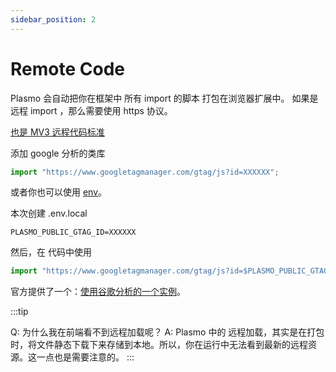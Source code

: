 ```yaml
---
sidebar_position: 2
---
```


# Remote Code

Plasmo 会自动把你在框架中 所有 import 的脚本 打包在浏览器扩展中。
如果是远程 import ，那么需要使用 https 协议。

[也是 MV3 远程代码标准](https://developer.chrome.com/docs/extensions/mv3/intro/mv3-overview/#remotely-hosted-code)

添加 google 分析的类库

```typescript
import "https://www.googletagmanager.com/gtag/js?id=XXXXXX";
```

或者你也可以使用 [env](https://docs.plasmo.com/framework/env)。

本次创建 .env.local

```env
PLASMO_PUBLIC_GTAG_ID=XXXXXX
```

然后，在 代码中使用

```typescript
import "https://www.googletagmanager.com/gtag/js?id=$PLASMO_PUBLIC_GTAG_ID";
```

官方提供了一个：[使用谷歌分析的一个实例](https://github.com/PlasmoHQ/examples/tree/main/with-google-analytics)。

:::tip

Q: 为什么我在前端看不到远程加载呢？
A: Plasmo 中的 远程加载，其实是在打包时，将文件静态下载下来存储到本地。所以，你在运行中无法看到最新的远程资源。这一点也是需要注意的。
:::
